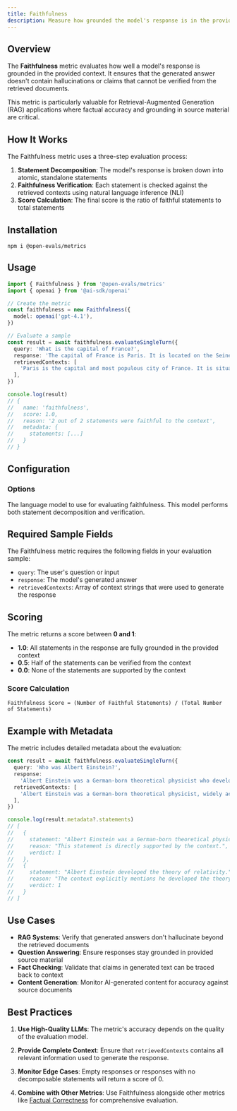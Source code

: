 ```yaml
---
title: Faithfulness
description: Measure how grounded the model's response is in the provided context
---
```


## Overview

The **Faithfulness** metric evaluates how well a model's response is grounded in the provided context. It ensures that the generated answer doesn't contain hallucinations or claims that cannot be verified from the retrieved documents.

This metric is particularly valuable for Retrieval-Augmented Generation (RAG) applications where factual accuracy and grounding in source material are critical.

## How It Works

The Faithfulness metric uses a three-step evaluation process:

1. **Statement Decomposition**: The model's response is broken down into atomic, standalone statements
2. **Faithfulness Verification**: Each statement is checked against the retrieved contexts using natural language inference (NLI)
3. **Score Calculation**: The final score is the ratio of faithful statements to total statements

## Installation

```npm
npm i @open-evals/metrics
```

## Usage

```typescript
import { Faithfulness } from '@open-evals/metrics'
import { openai } from '@ai-sdk/openai'

// Create the metric
const faithfulness = new Faithfulness({
  model: openai('gpt-4.1'),
})

// Evaluate a sample
const result = await faithfulness.evaluateSingleTurn({
  query: 'What is the capital of France?',
  response: 'The capital of France is Paris. It is located on the Seine River.',
  retrievedContexts: [
    'Paris is the capital and most populous city of France. It is situated on the Seine River.',
  ],
})

console.log(result)
// {
//   name: 'faithfulness',
//   score: 1.0,
//   reason: '2 out of 2 statements were faithful to the context',
//   metadata: {
//     statements: [...]
//   }
// }
```

## Configuration

### Options

<Properties>
  <Property name="model" type="LanguageModel" required>
    The language model to use for evaluating faithfulness. This model performs
    both statement decomposition and verification.
  </Property>
</Properties>

## Required Sample Fields

The Faithfulness metric requires the following fields in your evaluation sample:

- `query`: The user's question or input
- `response`: The model's generated answer
- `retrievedContexts`: Array of context strings that were used to generate the response

## Scoring

The metric returns a score between **0 and 1**:

- **1.0**: All statements in the response are fully grounded in the provided context
- **0.5**: Half of the statements can be verified from the context
- **0.0**: None of the statements are supported by the context

### Score Calculation

```
Faithfulness Score = (Number of Faithful Statements) / (Total Number of Statements)
```

## Example with Metadata

The metric includes detailed metadata about the evaluation:

```typescript
const result = await faithfulness.evaluateSingleTurn({
  query: 'Who was Albert Einstein?',
  response:
    'Albert Einstein was a German-born theoretical physicist who developed the theory of relativity.',
  retrievedContexts: [
    'Albert Einstein was a German-born theoretical physicist, widely acknowledged to be one of the greatest physicists of all time. He is best known for developing the theory of relativity.',
  ],
})

console.log(result.metadata?.statements)
// [
//   {
//     statement: "Albert Einstein was a German-born theoretical physicist.",
//     reason: "This statement is directly supported by the context.",
//     verdict: 1
//   },
//   {
//     statement: "Albert Einstein developed the theory of relativity.",
//     reason: "The context explicitly mentions he developed the theory of relativity.",
//     verdict: 1
//   }
// ]
```

## Use Cases

- **RAG Systems**: Verify that generated answers don't hallucinate beyond the retrieved documents
- **Question Answering**: Ensure responses stay grounded in provided source material
- **Fact Checking**: Validate that claims in generated text can be traced back to context
- **Content Generation**: Monitor AI-generated content for accuracy against source documents

## Best Practices

1. **Use High-Quality LLMs**: The metric's accuracy depends on the quality of the evaluation model.

2. **Provide Complete Context**: Ensure that `retrievedContexts` contains all relevant information used to generate the response.

3. **Monitor Edge Cases**: Empty responses or responses with no decomposable statements will return a score of 0.

4. **Combine with Other Metrics**: Use Faithfulness alongside other metrics like [Factual Correctness](/docs/metrics/factual-correctness) for comprehensive evaluation.
